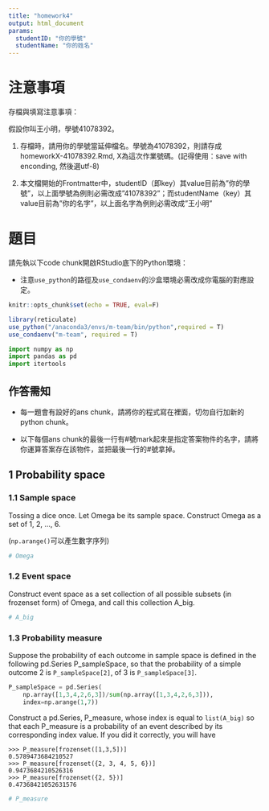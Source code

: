 ```yaml
---
title: "homework4"
output: html_document
params:
  studentID: "你的學號"
  studentName: "你的姓名"
---
```

# 注意事項

存檔與填寫注意事項：

假設你叫王小明，學號41078392。

  1. 存檔時，請用你的學號當延伸檔名。學號為41078392，則請存成homeworkX-41078392.Rmd, X為這次作業號碼。(記得使用：save with enconding, 然後選utf-8)

  2. 本文檔開始的Frontmatter中，studentID（即key）其value目前為"你的學號"，以上面學號為例則必需改成"41078392"；而studentName（key）其value目前為"你的名字"，以上面名字為例則必需改成"王小明"

# 題目

請先執以下code chunk開啟RStudio底下的Python環境：

  * 注意`use_python`的路徑及`use_condaenv`的沙盒環境必需改成你電腦的對應設定。
  
```r
knitr::opts_chunk$set(echo = TRUE, eval=F)

library(reticulate)
use_python("/anaconda3/envs/m-team/bin/python",required = T)
use_condaenv("m-team", required = T)
```

```python
import numpy as np
import pandas as pd
import itertools
```


## 作答需知

  * 每一題會有設好的ans chunk，請將你的程式寫在裡面，切勿自行加新的python chunk。

  * 以下每個ans chunk的最後一行有#號mark起來是指定答案物件的名字，請將你運算答案存在該物件，並把最後一行的#號拿掉。

## 1 Probability space

### 1.1 Sample space
Tossing a dice once. Let Omega be its sample space. Construct Omega as a set of 1, 2, ..., 6.

(`np.arange()`可以產生數字序列)

```python
# Omega
```

### 1.2 Event space

Construct event space as a set collection of all possible subsets (in frozenset form) of Omega, and call this collection A_big.

```python
# A_big
```

### 1.3 Probability measure

Suppose the probability of each outcome in sample space is defined in the following pd.Series P_sampleSpace, so that the probability of a simple outcome 2 is `P_sampleSpace[2]`, of 3 is `P_sampleSpace[3]`.
```python
P_sampleSpace = pd.Series(
    np.array([1,3,4,2,6,3])/sum(np.array([1,3,4,2,6,3])),
    index=np.arange(1,7))

```

Construct a pd.Series, P_measure, whose index is equal to `list(A_big)` so that each P_measure is a probability of an event described by its corresponding index value. If you did it correctly, you will have
 
```
>>> P_measure[frozenset([1,3,5])]
0.5789473684210527
>>> P_measure[frozenset({2, 3, 4, 5, 6})]
0.9473684210526316
>>> P_measure[frozenset({2, 5})]
0.47368421052631576
```

```python
# P_measure    
```

